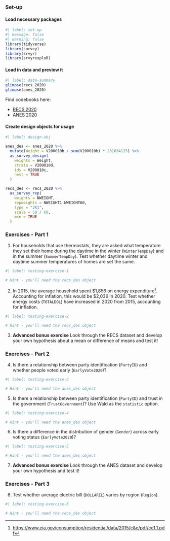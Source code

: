 ### Set-up

#### Load necessary packages

```r
#| label: set-up
#| message: false
#| warning: false
library(tidyverse)
library(survey)
library(srvyr)
library(srvyrexploR)
```

#### Load in data and preview it

```r
#| label: data-summary
glimpse(recs_2020)
glimpse(anes_2020)
```

Find codebooks here:

  - [RECS 2020](https://tidy-survey-r.github.io/tidy-survey-book/recs-cb.html)
  - [ANES 2020](https://tidy-survey-r.github.io/tidy-survey-book/anes-cb.html)

#### Create design objects for usage

```r
#| label: design-obj

anes_des <- anes_2020 %>%
  mutate(Weight = V200010b / sum(V200010b) * 231034125) %>%
  as_survey_design(
    weights = Weight,
    strata = V200010d,
    ids = V200010c,
    nest = TRUE
  )

recs_des <- recs_2020 %>%
  as_survey_rep(
    weights = NWEIGHT,
    repweights = NWEIGHT1:NWEIGHT60,
    type = "JK1",
    scale = 59 / 60,
    mse = TRUE
  )
```

### Exercises - Part 1

1. For households that use thermostats, they are asked what temperature they set their home during the daytime in the winter (`WinterTempDay`) and in the summer (`SummerTempDay`). Test whether daytime winter and daytime summer temperatures of homes are set the same.

```r
#| label: testing-exercise-1

# Hint - you'll need the recs_des object
```

2. In 2015, the average household spent $1,856 on energy expenditure^[<https://www.eia.gov/consumption/residential/data/2015/c&e/pdf/ce1.1.pdf>]. Accounting for inflation, this would be $2,036 in 2020. Test whether energy costs (`TOTALDOL`) have increased in 2020 from 2015, accounting for inflation.

```r
#| label: testing-exercise-2

# Hint - you'll need the recs_des object
```

3. **Advanced bonus exercise** Look through the RECS dataset and develop your own hypothesis about a mean or difference of means and test it!

### Exercises - Part 2

4. Is there a relationship between party identification (`PartyID`) and whether people voted early (`EarlyVote2020`)?

```r
#| label: testing-exercise-3

# Hint - you'll need the anes_des object
```

5. Is there a relationship between party identification (`PartyID`) and trust in the government (`TrustGovernment`)? Use Wald as the `statistic` option.

```r
#| label: testing-exercise-4

# Hint - you'll need the anes_des object
```

6. Is there a difference in the distribution of gender (`Gender`) across early voting status (`EarlyVote2020`)?

```r
#| label: testing-exercise-5

# Hint - you'll need the anes_des object
```

7. **Advanced bonus exercise** Look through the ANES dataset and develop your own hypothesis and test it!


### Exercises - Part 3

8. Test whether average electric bill (`DOLLAREL`) varies by region (`Region`).

```r
#| label: testing-exercise-6

# Hint - you'll need the recs_des object
```
